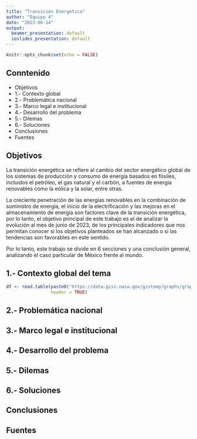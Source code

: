 ```yaml
---
title: "Transición Energética"
author: "Equipo 4"
date: "2023-06-14"
output:
  beamer_presentation: default
  ioslides_presentation: default
---
```


```r
knitr::opts_chunk$set(echo = FALSE)
```


## Conntenido

- Objetivos
- 1.- Contexto global
- 2.- Problemática nacional
- 3.- Marco legal e institucional
- 4.- Desarrollo del problema
- 5.- Dilemas
- 6.- Soluciones
- Conclusiones
- Fuentes


## Objetivos

La transición energética se refiere al cambio del sector energético global de los sistemas de producción y consumo de energía basados en fósiles, incluidos el petróleo, el gas natural y el carbón, a fuentes de energía renovables como la eólica y la solar, entre otras. 

La creciente penetración de las energías renovables en la combinación de suministro de energía, el inicio de la electrificación y las mejoras en el almacenamiento de energía son factores clave de la transición energética, por lo tanto, el objetivo principal de este trabajo es el de analizar la evolución al mes de junio de 2023, de los principales indicadores que nos permitan conocer si los objetivos planteados se han alcanzado o si las tendencias son favorables en este sentido.

Por lo tanto, este trabajo se divide en 6 secciones y una conclusión general, analizando el caso particular de México frente al mundo. 


## 1.- Contexto global del tema

```r
df <- read.table(paste0("https://data.giss.nasa.gov/gistemp/graphs/graph_data/Global_Mean_Estimates_based_on_Land_and_Ocean_Data/graph.txt"),
                 header = TRUE)

```






## 2.- Problemática nacional


## 3.- Marco legal e institucional


## 4.- Desarrollo del problema

## 5.- Dilemas

## 6.- Soluciones

## Conclusiones

## Fuentes


